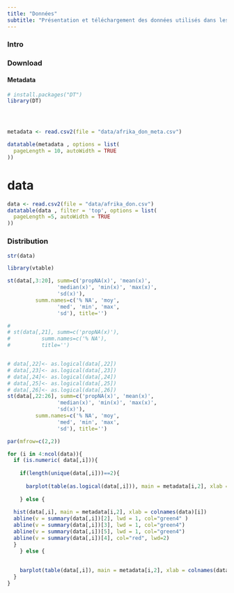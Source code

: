 ```yaml
---
title: "Données"
subtitle: "Présentation et téléchargement des données utilisés dans les modules"
---
```


<!-- ::: column-margin -->
<!-- ![](img/data.png){width="35%"} -->
<!-- ::: -->



### Intro


### Download

#### Metadata 

```r

# install.packages("DT")
library(DT)




metadata <- read.csv2(file = "data/afrika_don_meta.csv")

datatable(metadata , options = list(
  pageLength = 10, autoWidth = TRUE
))

```



# data

```r

data <- read.csv2(file = "data/afrika_don.csv")
datatable(data , filter = 'top', options = list(
  pageLength =5, autoWidth = TRUE
))


```

### Distribution

```r

str(data)

library(vtable)

st(data[,3:20], summ=c('propNA(x)', 'mean(x)',
                'median(x)', 'min(x)', 'max(x)', 
                'sd(x)'),
         summ.names=c('% NA', 'moy',
                'med', 'min', 'max', 
                'sd'), title='')

# 
# st(data[,21], summ=c('propNA(x)'),
#          summ.names=c('% NA'), 
#          title='')


# data[,22]<- as.logical(data[,22])
# data[,23]<- as.logical(data[,23])
# data[,24]<- as.logical(data[,24])
# data[,25]<- as.logical(data[,25])
# data[,26]<- as.logical(data[,26])
st(data[,22:26], summ=c('propNA(x)', 'mean(x)',
                'median(x)', 'min(x)', 'max(x)', 
                'sd(x)'),
         summ.names=c('% NA', 'moy',
                'med', 'min', 'max', 
                'sd'), title='')

```



```r
par(mfrow=c(2,2))

for (i in 4:ncol(data)){
  if (is.numeric( data[,i])){
    
    if(length(unique(data[,i]))==2){
      
      barplot(table(as.logical(data[,i])), main = metadata[i,2], xlab = colnames(data)[i])
      
    } else {
      
  hist(data[,i], main = metadata[i,2], xlab = colnames(data)[i])
  abline(v = summary(data[,i])[2], lwd = 1, col="green4" )
  abline(v = summary(data[,i])[3], lwd = 1, col="green4")
  abline(v = summary(data[,i])[5], lwd = 1, col="green4")
  abline(v = summary(data[,i])[4], col="red", lwd=2)
  }
    } else {
      
      
    barplot(table(data[,i]), main = metadata[i,2], xlab = colnames(data)[i])
  }
}


```
